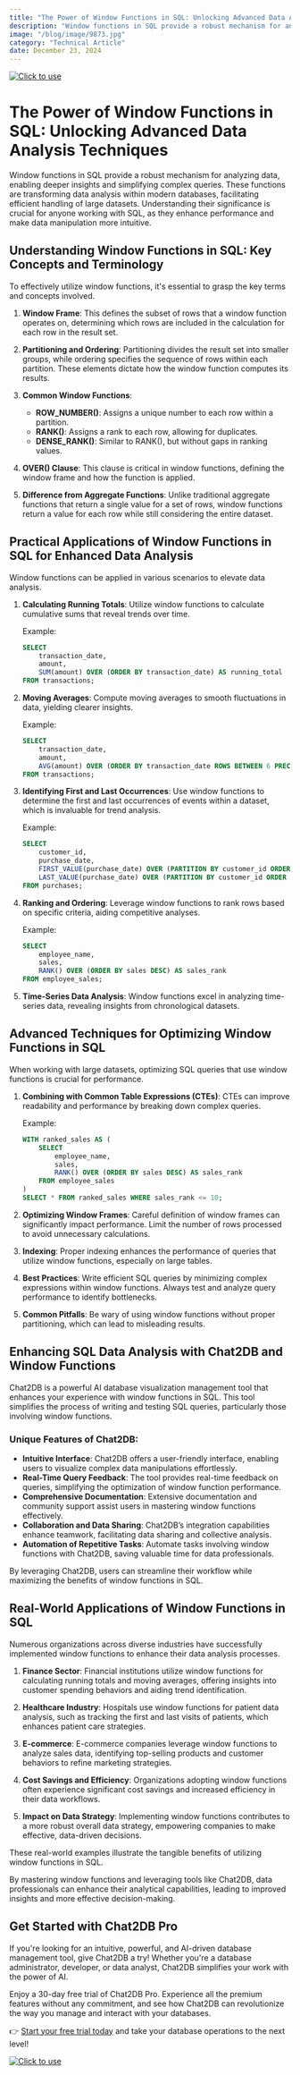 ```yaml
---
title: "The Power of Window Functions in SQL: Unlocking Advanced Data Analysis Techniques"
description: "Window functions in SQL provide a robust mechanism for analyzing data, enabling deeper insights and simplifying complex queries."
image: "/blog/image/9873.jpg"
category: "Technical Article"
date: December 23, 2024
---
```

[![Click to use](/image/blog/bg/chat2db1.png)](https://app.chat2db.ai/)
# The Power of Window Functions in SQL: Unlocking Advanced Data Analysis Techniques


<Authors date="December 23, 2024">
  <Author name="Rowan Hill" link="https://chat2db.ai" />
</Authors>

Window functions in SQL provide a robust mechanism for analyzing data, enabling deeper insights and simplifying complex queries. These functions are transforming data analysis within modern databases, facilitating efficient handling of large datasets. Understanding their significance is crucial for anyone working with SQL, as they enhance performance and make data manipulation more intuitive.

## Understanding Window Functions in SQL: Key Concepts and Terminology

To effectively utilize window functions, it's essential to grasp the key terms and concepts involved.

1. **Window Frame**: This defines the subset of rows that a window function operates on, determining which rows are included in the calculation for each row in the result set.

2. **Partitioning and Ordering**: Partitioning divides the result set into smaller groups, while ordering specifies the sequence of rows within each partition. These elements dictate how the window function computes its results.

3. **Common Window Functions**:
   - **ROW_NUMBER()**: Assigns a unique number to each row within a partition.
   - **RANK()**: Assigns a rank to each row, allowing for duplicates.
   - **DENSE_RANK()**: Similar to RANK(), but without gaps in ranking values.

4. **OVER() Clause**: This clause is critical in window functions, defining the window frame and how the function is applied.

5. **Difference from Aggregate Functions**: Unlike traditional aggregate functions that return a single value for a set of rows, window functions return a value for each row while still considering the entire dataset.

## Practical Applications of Window Functions in SQL for Enhanced Data Analysis

Window functions can be applied in various scenarios to elevate data analysis.

1. **Calculating Running Totals**: Utilize window functions to calculate cumulative sums that reveal trends over time.

   Example:
   ```sql
   SELECT 
       transaction_date,
       amount,
       SUM(amount) OVER (ORDER BY transaction_date) AS running_total
   FROM transactions;
   ```

2. **Moving Averages**: Compute moving averages to smooth fluctuations in data, yielding clearer insights.

   Example:
   ```sql
   SELECT 
       transaction_date,
       amount,
       AVG(amount) OVER (ORDER BY transaction_date ROWS BETWEEN 6 PRECEDING AND CURRENT ROW) AS moving_average
   FROM transactions;
   ```

3. **Identifying First and Last Occurrences**: Use window functions to determine the first and last occurrences of events within a dataset, which is invaluable for trend analysis.

   Example:
   ```sql
   SELECT 
       customer_id,
       purchase_date,
       FIRST_VALUE(purchase_date) OVER (PARTITION BY customer_id ORDER BY purchase_date) AS first_purchase,
       LAST_VALUE(purchase_date) OVER (PARTITION BY customer_id ORDER BY purchase_date) AS last_purchase
   FROM purchases;
   ```

4. **Ranking and Ordering**: Leverage window functions to rank rows based on specific criteria, aiding competitive analyses.

   Example:
   ```sql
   SELECT 
       employee_name,
       sales,
       RANK() OVER (ORDER BY sales DESC) AS sales_rank
   FROM employee_sales;
   ```

5. **Time-Series Data Analysis**: Window functions excel in analyzing time-series data, revealing insights from chronological datasets.

## Advanced Techniques for Optimizing Window Functions in SQL

When working with large datasets, optimizing SQL queries that use window functions is crucial for performance.

1. **Combining with Common Table Expressions (CTEs)**: CTEs can improve readability and performance by breaking down complex queries.

   Example:
   ```sql
   WITH ranked_sales AS (
       SELECT 
           employee_name,
           sales,
           RANK() OVER (ORDER BY sales DESC) AS sales_rank
       FROM employee_sales
   )
   SELECT * FROM ranked_sales WHERE sales_rank <= 10;
   ```

2. **Optimizing Window Frames**: Careful definition of window frames can significantly impact performance. Limit the number of rows processed to avoid unnecessary calculations.

3. **Indexing**: Proper indexing enhances the performance of queries that utilize window functions, especially on large tables.

4. **Best Practices**: Write efficient SQL queries by minimizing complex expressions within window functions. Always test and analyze query performance to identify bottlenecks.

5. **Common Pitfalls**: Be wary of using window functions without proper partitioning, which can lead to misleading results.

## Enhancing SQL Data Analysis with Chat2DB and Window Functions

Chat2DB is a powerful AI database visualization management tool that enhances your experience with window functions in SQL. This tool simplifies the process of writing and testing SQL queries, particularly those involving window functions.

### Unique Features of Chat2DB:
- **Intuitive Interface**: Chat2DB offers a user-friendly interface, enabling users to visualize complex data manipulations effortlessly.
- **Real-Time Query Feedback**: The tool provides real-time feedback on queries, simplifying the optimization of window function performance.
- **Comprehensive Documentation**: Extensive documentation and community support assist users in mastering window functions effectively.
- **Collaboration and Data Sharing**: Chat2DB’s integration capabilities enhance teamwork, facilitating data sharing and collective analysis.
- **Automation of Repetitive Tasks**: Automate tasks involving window functions with Chat2DB, saving valuable time for data professionals.

By leveraging Chat2DB, users can streamline their workflow while maximizing the benefits of window functions in SQL.

## Real-World Applications of Window Functions in SQL

Numerous organizations across diverse industries have successfully implemented window functions to enhance their data analysis processes.

1. **Finance Sector**: Financial institutions utilize window functions for calculating running totals and moving averages, offering insights into customer spending behaviors and aiding trend identification.

2. **Healthcare Industry**: Hospitals use window functions for patient data analysis, such as tracking the first and last visits of patients, which enhances patient care strategies.

3. **E-commerce**: E-commerce companies leverage window functions to analyze sales data, identifying top-selling products and customer behaviors to refine marketing strategies.

4. **Cost Savings and Efficiency**: Organizations adopting window functions often experience significant cost savings and increased efficiency in their data workflows.

5. **Impact on Data Strategy**: Implementing window functions contributes to a more robust overall data strategy, empowering companies to make effective, data-driven decisions.

These real-world examples illustrate the tangible benefits of utilizing window functions in SQL.

By mastering window functions and leveraging tools like Chat2DB, data professionals can enhance their analytical capabilities, leading to improved insights and more effective decision-making.

## Get Started with Chat2DB Pro

If you're looking for an intuitive, powerful, and AI-driven database management tool, give Chat2DB a try! Whether you're a database administrator, developer, or data analyst, Chat2DB simplifies your work with the power of AI.

Enjoy a 30-day free trial of Chat2DB Pro. Experience all the premium features without any commitment, and see how Chat2DB can revolutionize the way you manage and interact with your databases.

👉 [Start your free trial today](https://app.chat2db.ai/) and take your database operations to the next level!

[![Click to use](/image/blog/bg/chat2db.jpg)](https://app.chat2db.ai/)